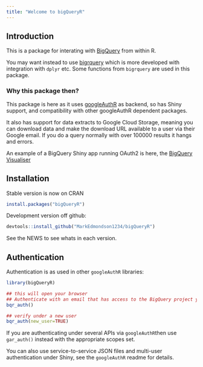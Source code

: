 ```yaml
---
title: "Welcome to bigQueryR"
---
```


## Introduction 

This is a package for interating with [BigQuery](https://cloud.google.com/bigquery/) from within R.

You may want instead to use [bigrquery](https://github.com/hadley/bigrquery) which is more developed with integration with `dplyr` etc. Some functions from `bigrquery` are used in this package.

### Why this package then?

This package is here as it uses [googleAuthR](https://github.com/MarkEdmondson1234/googleAuthR) as backend, so has Shiny support, and compatibility with other googleAuthR dependent packages.

It also has support for data extracts to Google Cloud Storage, meaning you can download data and make the download URL available to a user via their Google email. If you do a query normally with over 100000 results it hangs and errors. 

An example of a BigQuery Shiny app running OAuth2 is here, the [BigQuery Visualiser](https://mark.shinyapps.io/bigquery-viz/)

## Installation

Stable version is now on CRAN

```r
install.packages("bigQueryR")
```

Development version off github:

```r
devtools::install_github("MarkEdmondson1234/bigQueryR")
```

See the NEWS to see whats in each version. 

## Authentication

Authentication is as used in other `googleAuthR` libraries:

```r
library(bigQueryR)

## this will open your browser
## Authenticate with an email that has access to the BigQuery project you need
bqr_auth()

## verify under a new user
bqr_auth(new_user=TRUE)
```

If you are authenticating under several APIs via `googleAuthR`then use `gar_auth()` instead with the appropriate scopes set.

You can also use service-to-service JSON files and multi-user authentication under Shiny, see the `googleAuthR` readme for details.
